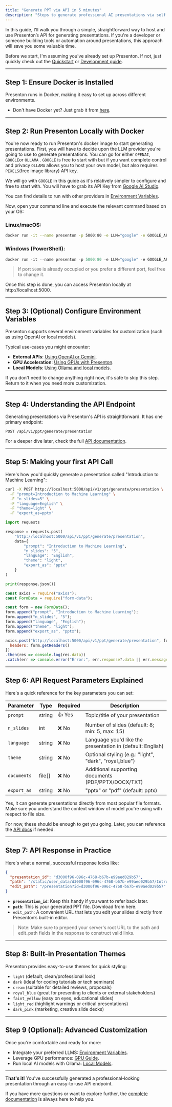 ```yaml
---
title: "Generate PPT via API in 5 minutes"
description: "Steps to generate professional AI presentations via self hosted Presenton's API in just 5 minutes. "
---
```


In this guide, I'll walk you through a simple, straightforward way to host and use Presenton’s API for generating presentations. If you're a developer or someone building tools or automation around presentations, this approach will save you some valuable time.

Before we start, I'm assuming you've already set up Presenton. If not, just quickly check out the [Quickstart](./quickstart) or [Development guide](./development).

---

## Step 1: Ensure Docker is Installed

Presenton runs in Docker, making it easy to set up across different environments.

- Don't have Docker yet? Just grab it from [here](https://www.docker.com/get-started).

---

## Step 2: Run Presenton Locally with Docker

You're now ready to run Presenton's docker image to start generating presentations. First, you will have to decide upon the LLM provider you're going to use to generate presentations. You can go for either `OPENAI`, `GOOGLE`or `OLLAMA` . `GOOGLE` is free to start with but if you want complete control and privacy `OLLAMA` allows you to host your own model, but also requires `PEXELS`(free image library) API key.

We will go with `GOOGLE` in this guide as it's relatively simpler to configure and free to start with. You will have to grab its API Key from [Google AI Studio](https://aistudio.google.com/apikey).

You can find details to run with other providers in [Environment Variables](./configurations/environment-variables).

Now, open your command line and execute the relevant command based on your OS:

### Linux/macOS:

```bash
docker run -it --name presenton -p 5000:80 -e LLM="google" -e GOOGLE_API_KEY="***" -e CAN_CHANGE_KEYS="false" -v "./user_data:/app/user_data" ghcr.io/presenton/presenton:v0.3.0-beta
```

### Windows (PowerShell):

```powershell
docker run -it --name presenton -p 5000:80 -e LLM="google" -e GOOGLE_API_KEY="***" -e CAN_CHANGE_KEYS="false" -v "${PWD}\user_data:/app/user_data" ghcr.io/presenton/presenton:v0.3.0-beta
```

> If port `5000` is already occupied or you prefer a different port, feel free to change it.

Once this step is done, you can access Presenton locally at http://localhost:5000.

---

## Step 3: (Optional) Configure Environment Variables

Presenton supports several environment variables for customization (such as using OpenAI or local models).

Typical use-cases you might encounter:

- **External APIs**: [Using OpenAI or Gemini](./configurations/environment-variables).
- **GPU Acceleration**: [Using GPUs with Presenton](./configurations/using-gpu).
- **Local Models**: [Using Ollama and local models](./configurations/using-ollama-models).

If you don't need to change anything right now, it's safe to skip this step. Return to it when you need more customization.

---

## Step 4: Understanding the API Endpoint

Generating presentations via Presenton's API is straightforward. It has one primary endpoint:

```
POST /api/v1/ppt/generate/presentation
```

For a deeper dive later, check the full [API documentation](./mdx.docs).

---

## Step 5: Making your first API Call

Here's how you'd quickly generate a presentation called "Introduction to Machine Learning":

<CodeGroup>

```bash bash
curl -X POST http://localhost:5000/api/v1/ppt/generate/presentation \
  -F "prompt=Introduction to Machine Learning" \
  -F "n_slides=5" \
  -F "language=English" \
  -F "theme=light" \
  -F "export_as=pptx"
```


```python python
import requests

response = requests.post(
    "http://localhost:5000/api/v1/ppt/generate/presentation",
    data={
        "prompt": "Introduction to Machine Learning",
        "n_slides": "5",
        "language": "English",
        "theme": "light",
        "export_as": "pptx"
    }
)

print(response.json())
```


```javascript javascript
const axios = require("axios");
const FormData = require("form-data");

const form = new FormData();
form.append("prompt", "Introduction to Machine Learning");
form.append("n_slides", "5");
form.append("language", "English");
form.append("theme", "light");
form.append("export_as", "pptx");

axios.post("http://localhost:5000/api/v1/ppt/generate/presentation", form, {
  headers: form.getHeaders()
})
.then(res => console.log(res.data))
.catch(err => console.error("Error:", err.response?.data || err.message));
```

</CodeGroup>

---

## Step 6: API Request Parameters Explained

Here's a quick reference for the key parameters you can set:

| Parameter   | Type   | Required | Description                                                |
| ----------- | ------ | -------- | ---------------------------------------------------------- |
| `prompt`    | string | 👍 Yes   | Topic/title of your presentation                           |
| `n_slides`  | int    | ❌ No     | Number of slides (default: 8; min: 5, max: 15)             |
| `language`  | string | ❌ No     | Language you'd like the presentation in (default: English) |
| `theme`     | string | ❌ No     | Optional styling (e.g.: "light", "dark", "royal_blue")     |
| `documents` | file[] | ❌ No     | Additional supporting documents (PDF/PPTX/DOCX/TXT)        |
| `export_as` | string | ❌ No     | "pptx" or "pdf" (default: pptx)                            |

Yes, it can generate presentations directly from most popular file formats. Make sure you understand the context window of model you're using with respect to file size.

For now, these should be enough to get you going. Later, you can reference the [API docs](./mdx.docs) if needed.

---

## Step 7: API Response in Practice

Here's what a normal, successful response looks like:

```json
{
  "presentation_id": "d3000f96-096c-4768-b67b-e99aed029b57",
  "path": "/static/user_data/d3000f96-096c-4768-b67b-e99aed029b57/Introduction_to_Machine_Learning.pptx",
  "edit_path": "/presentation?id=d3000f96-096c-4768-b67b-e99aed029b57"
}
```

- **`presentation_id`**: Keep this handy if you want to refer back later.
- **`path`**: This is your generated PPT file. Download from here.
- `edit_path`: A convenient URL that lets you edit your slides directly from Presenton’s built-in editor.

> Note: Make sure to prepend your server's root URL to the path and edit_path fields in the response to construct valid links.

---

## Step 8: Built-in Presentation Themes

Presenton provides easy-to-use themes for quick styling:

- `light` (default, clean/professional look)
- `dark` (ideal for coding tutorials or tech seminars)
- `cream` (suitable for detailed reviews, proposals)
- `royal_blue` (great for presenting to clients or external stakeholders)
- `faint_yellow` (easy on eyes, educational slides)
- `light_red` (highlight warnings or critical presentations)
- `dark_pink` (marketing, creative slide decks)

---

## Step 9 (Optional): Advanced Customization

Once you're comfortable and ready for more:

- Integrate your preferred LLMS: [Environment Variables](./configurations/environment-variables).
- Leverage GPU performance: [GPU Guide](./configurations/using-gpu).
- Run local AI models with Ollama: [Local Models](./configurations/using-ollama-models).

---

**That's it\!** You've successfully generated a professional-looking presentation through an easy-to-use API endpoint.

If you have more questions or want to explore further, the [complete documentation](./index) is always here to help you.
